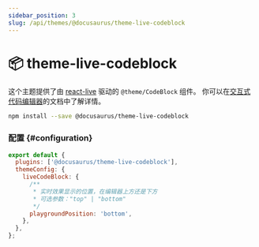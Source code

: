 ```yaml
---
sidebar_position: 3
slug: /api/themes/@docusaurus/theme-live-codeblock
---
```


# 📦 theme-live-codeblock

这个主题提供了由 [react-live](https://commerce.nearform.com/open-source/react-live/) 驱动的 `@theme/CodeBlock` 组件。 你可以在[交互式代码编辑器](../../guides/markdown-features/markdown-features-code-blocks.mdx#interactive-code-editor)的文档中了解详情。

```bash npm2yarn
npm install --save @docusaurus/theme-live-codeblock
```

### 配置 {#configuration}

```js title="docusaurus.config.js"
export default {
  plugins: ['@docusaurus/theme-live-codeblock'],
  themeConfig: {
    liveCodeBlock: {
      /**
       * 实时效果显示的位置，在编辑器上方还是下方
       * 可选参数："top" | "bottom"
       */
      playgroundPosition: 'bottom',
    },
  },
};
```
